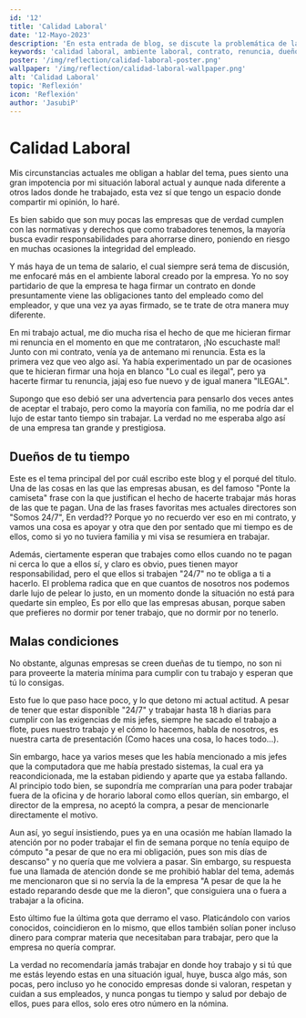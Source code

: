 ```yaml
---
id: '12'
title: 'Calidad Laboral'
date: '12-Mayo-2023'
description: 'En esta entrada de blog, se discute la problemática de las empresas que abusan de sus empleados al no respetar sus derechos laborales y obligarlos a trabajar en malas condiciones y largas horas sin una compensación adecuada. También se aborda el tema de la falta de provisión de herramientas necesarias para el trabajo. A través de esta experiencia personal, se busca concientizar sobre la importancia de buscar empleadores que valoren y respeten a sus trabajadores.'
keywords: 'calidad laboral, ambiente laboral, contrato, renuncia, dueños de tu tiempo, abuso laboral, horas extras no pagadas, malas condiciones, equipos de trabajo, derechos laborales'
poster: '/img/reflection/calidad-laboral-poster.png'
wallpaper: '/img/reflection/calidad-laboral-wallpaper.png'
alt: 'Calidad Laboral'
topic: 'Reflexión'
icon: 'Reflexión'
author: 'JasubiP'
---
```


# Calidad Laboral

Mis circunstancias actuales me obligan a hablar del tema, pues siento una gran impotencia por mi situación laboral actual y aunque nada diferente a otros lados donde he trabajado, esta vez sí que tengo un espacio donde compartir mi opinión, lo haré.

Es bien sabido que son muy pocas las empresas que de verdad cumplen con las normativas y derechos que como trabadores tenemos, la mayoría busca evadir responsabilidades para ahorrarse dinero, poniendo en riesgo en muchas ocasiones la integridad del empleado.

Y más haya de un tema de salario, el cual siempre será tema de discusión, me enfocaré más en el ambiente laboral creado por la empresa. Yo no soy partidario de que la empresa te haga firmar un contrato en donde presuntamente viene las obligaciones tanto del empleado como del empleador, y que una vez ya ayas firmado, se te trate de otra manera muy diferente.

En mi trabajo actual, me dio mucha risa el hecho de que me hicieran firmar mi renuncia en el momento en que me contrataron, ¡No escuchaste mal! Junto con mi contrato, venía ya de antemano mi renuncia. Esta es la primera vez que veo algo así. Ya había experimentado un par de ocasiones que te hicieran firmar una hoja en blanco "Lo cual es ilegal", pero ya hacerte firmar tu renuncia, jajaj eso fue nuevo y de igual manera "ILEGAL".

Supongo que eso debió ser una advertencia para pensarlo dos veces antes de aceptar el trabajo, pero como la mayoría con familia, no me podría dar el lujo de estar tanto tiempo sin trabajar. La verdad no me esperaba algo así de una empresa tan grande y prestigiosa.

## Dueños de tu tiempo

Este es el tema principal del por cuál escribo este blog y el porqué del título.
Una de las cosas en las que las empresas abusan, es del famoso "Ponte la camiseta" frase con la que justifican el hecho de hacerte trabajar más horas de las que te pagan. Una de las frases favoritas mes actuales directores son "Somos 24/7", En verdad?? Porque yo no recuerdo ver eso en mi contrato, y vamos una cosa es apoyar y otra que den por sentado que mi tiempo es de ellos, como si yo no tuviera familia y mi visa se resumiera en trabajar.

Además, ciertamente esperan que trabajes como ellos cuando no te pagan ni cerca lo que a ellos sí, y claro es obvio, pues tienen mayor responsabilidad, pero el que ellos si trabajen "24/7" no te obliga a ti a hacerlo. El problema radica que en que cuantos de nosotros nos podemos darle lujo de pelear lo justo, en un momento donde la situación no está para quedarte sin empleo, Es por ello que las empresas abusan, porque saben que prefieres no dormir por tener trabajo, que no dormir por no tenerlo.

## Malas condiciones

No obstante, algunas empresas se creen dueñas de tu tiempo, no son ni para proveerte la materia mínima para cumplir con tu trabajo y esperan que tú lo consigas.

Esto fue lo que paso hace poco, y lo que detono mi actual actitud. A pesar de tener que estar disponible "24/7" y trabajar hasta 18 h diarias para cumplir con las exigencias de mis jefes, siempre he sacado el trabajo a flote, pues nuestro trabajo y el cómo lo hacemos, habla de nosotros, es nuestra carta de presentación (Como haces una cosa, lo haces todo...).

Sin embargo, hace ya varios meses que les había mencionado a mis jefes que la computadora que me había prestado sistemas, la cual era ya reacondicionada, me la estaban pidiendo y aparte que ya estaba fallando. Al principio todo bien, se supondría me comprarían una para poder trabajar fuera de la oficina y de horario laboral como ellos querían, sin embargo, el director de la empresa, no aceptó la compra, a pesar de mencionarle directamente el motivo.

Aun así, yo seguí insistiendo, pues ya en una ocasión me habían llamado la atención por no poder trabajar el fin de semana porque no tenía equipo de cómputo "a pesar de que no era mi obligación, pues son mis días de descanso" y no quería que me volviera a pasar. Sin embargo, su respuesta fue una llamada de atención donde se me prohibió hablar del tema, además me mencionaron que si no servía la de la empresa "A pesar de que la he estado reparando desde que me la dieron", que consiguiera una o fuera a trabajar a la oficina.

Esto último fue la última gota que derramo el vaso. Platicándolo con varios conocidos, coincidieron en lo mismo, que ellos también solían poner incluso dinero para comprar materia que necesitaban para trabajar, pero que la empresa no quería comprar. 

La verdad no recomendaría jamás trabajar en donde hoy trabajo y si tú que me estás leyendo estas en una situación igual, huye, busca algo más, son pocas, pero incluso yo he conocido empresas donde si valoran, respetan y cuidan a sus empleados, y nunca pongas tu tiempo y salud por debajo de ellos, pues para ellos, solo eres otro número en la nómina.